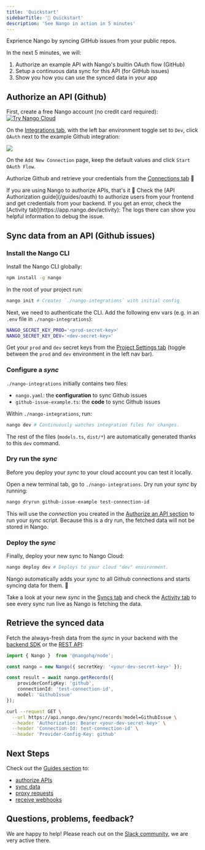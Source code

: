```yaml
---
title: 'Quickstart'
sidebarTitle: '🚀 Quickstart'
description: 'See Nango in action in 5 minutes'
---
```


Exprience Nango by syncing GitHub issues from your public repos.

In the next 5 minutes, we will: 
1. Authorize an example API with Nango's builtin OAuth flow (GitHub)
2. Setup a continuous data sync for this API (for GitHub issues)
3. Show you how you can use the synced data in your app

## Authorize an API (Github)

First, create a free Nango account (no credit card required):
[![Try Nango Cloud](/images/nango-deploy-button.svg)](https://app.nango.dev/signup)

On the [Integrations tab](https://app.nango.dev), with the left bar environment toggle set to `Dev`, click `OAuth` next to the example Github integration:

<Frame>
  <img src="/images/quickstart/nango-oauth-button.png" />
</Frame>

On the `Add New Connection` page, keep the default values and click `Start OAuth Flow`.

Authorize Github and retrieve your credentials from the [Connections tab](https://app.nango.dev/connections) 🎉

<Tip>
If you are using Nango to authorize APIs, that's it 🙌 Check the [API Authorization guide](/guides/oauth) to authorize users from your frontend and get credentials from your backend.
</Tip>

<Info>
If you get an error, check the [Activity tab](https://app.nango.dev/activity): The logs there can show you helpful information to debug the issue.
</Info>

## Sync data from an API (Github issues)

### Install the Nango CLI

Install the Nango CLI globally: 
```bash
npm install -g nango
```

In the root of your project run:
```bash
nango init # Creates `./nango-integrations` with initial config
```

Next, we need to authenticate the CLI. Add the following env vars (e.g. in an `.env` file in `./nango-integrations`):
```bash
NANGO_SECRET_KEY_PROD='<prod-secret-key>'
NANGO_SECRET_KEY_DEV='<dev-secret-key>'
```

Get your `prod` and `dev` secret keys from the [Project Settings tab](https://app.nango.dev/project-settings) (toggle between the `prod` and `dev` environment in the left nav bar).

### Configure a _sync_

`./nango-integrations` initially contains two files:
- `nango.yaml`: the **configuration** to sync Github issues
- `github-issue-example.ts`: the **code** to sync Github issues

Within `./nango-integrations`, run:
```bash
nango dev # Continuously watches integration files for changes.
```

The rest of the files (`models.ts`, `dist/*`) are automatically generated thanks to this `dev` command.

### Dry run the _sync_

Before you deploy your _sync_ to your cloud account you can test it locally.

Open a new terminal tab, go to `./nango-integrations`. Dry run your _sync_ by running:

```bash
nango dryrun github-issue-example test-connection-id
```

This will use the _connection_ you created in the [Authorize an API section](#authorize-an-api-github) to run your _sync_ script. Because this is a dry run, the fetched data will not be stored in Nango.

### Deploy the _sync_

Finally, deploy your new sync to Nango Cloud:

```bash
nango deploy dev # Deploys to your cloud "dev" environment.
```

Nango automatically adds your _sync_ to all Github connections and starts syncing data for them. 🎉

Take a look at your new _sync_ in the [Syncs tab](https://app.nango.dev/syncs) and check the [Activity tab](https://app.nango.dev/activity) to see every sync run live as Nango is fetching the data.

## Retrieve the synced data

Fetch the always-fresh data from the _sync_ in your backend with the [backend SDK](/sdks) or the [REST API](/api-reference):

<Tabs>

<Tab title="Node SDK">

```ts
import { Nango }  from '@nangohq/node';

const nango = new Nango({ secretKey: '<your-dev-secret-key>' });

const result = await nango.getRecords({
    providerConfigKey: 'github',
    connectionId: 'test-connection-id',
    model: 'GithubIssue'
});
```
</Tab>

<Tab title="cURL">

```bash
curl --request GET \
  --url https://api.nango.dev/sync/records?model=GithubIssue \
  --header 'Authorization: Bearer <your-dev-secret-key>' \
  --header 'Connection-Id: test-connection-id' \
  --header 'Provider-Config-Key: github'
```
</Tab>

</Tabs>


## Next Steps

Check out the [Guides section](/guides) to:
- [authorize APIs](/guides/oauth)
- [sync data](/guides/sync)
- [proxy requests](/guides/proxy)
- [receive webhooks](/guides/webhooks)

## Questions, problems, feedback?

We are happy to help! Please reach out on the [Slack community](https://nango.dev/slack), we are very active there.




